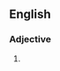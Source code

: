 ==English==

===Adjective===
{{en-adj|head=[[leak]]-[[proof]]}}

# {{alternative spelling of|leakproof}}